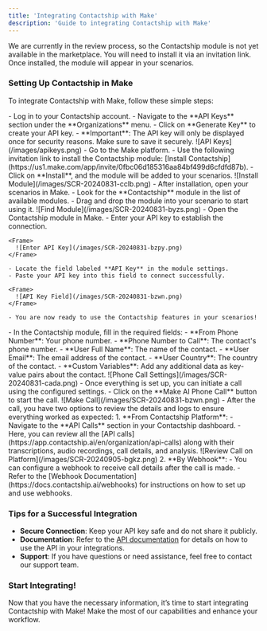 ```yaml
---
title: 'Integrating Contactship with Make'
description: 'Guide to integrating Contactship with Make'
---
```


<Note>We are currently in the review process, so the Contactship module is not yet available in the marketplace. You will need to install it via an invitation link. Once installed, the module will appear in your scenarios.</Note>

### Setting Up Contactship in Make

To integrate Contactship with Make, follow these simple steps:

<AccordionGroup>
  <Accordion title="1. Get Your API Key">
    - Log in to your Contactship account.
    - Navigate to the **API Keys** section under the **Organizations** menu.
    - Click on **Generate Key** to create your API key.
    - **Important**: The API key will only be displayed once for security reasons. Make sure to save it securely.
    <Frame>
      ![API Keys](/images/apikeys.png)
    </Frame>
  </Accordion>

  <Accordion title="2. Install Contactship in Make">
    - Go to the Make platform.
    - Use the following invitation link to install the Contactship module: [Install Contactship](https://us1.make.com/app/invite/0fbc06d185316aa84bf499d6cfdfd87b).
    - Click on **Install**, and the module will be added to your scenarios.
    <Frame>
      ![Install Module](/images/SCR-20240831-cclb.png)
    </Frame>
  </Accordion>

  <Accordion title="3. Find the Contactship Module in Your Scenarios">
    - After installation, open your scenarios in Make.
    - Look for the **Contactship** module in the list of available modules.
    - Drag and drop the module into your scenario to start using it.
    <Frame>
      ![Find Module](/images/SCR-20240831-byzs.png)
    </Frame>
  </Accordion>

  <Accordion title="4. Connect the Contactship Client in Make">
    - Open the Contactship module in Make.
    - Enter your API key to establish the connection.
    
    <Frame>
      ![Enter API Key](/images/SCR-20240831-bzpy.png)
    </Frame>
    
    - Locate the field labeled **API Key** in the module settings.
    - Paste your API key into this field to connect successfully.
    
    <Frame>
      ![API Key Field](/images/SCR-20240831-bzwn.png)
    </Frame>
    
    - You are now ready to use the Contactship features in your scenarios!
  </Accordion>

  <Accordion title="5. Configure the Phone Call Settings">
    - In the Contactship module, fill in the required fields:
      - **From Phone Number**: Your phone number.
      - **Phone Number to Call**: The contact's phone number.
      - **User Full Name**: The name of the contact.
      - **User Email**: The email address of the contact.
      - **User Country**: The country of the contact.
      - **Custom Variables**: Add any additional data as key-value pairs about the contact.
    <Frame>
      ![Phone Call Settings](/images/SCR-20240831-cada.png)
    </Frame>
  </Accordion>

  <Accordion title="6. Make Your First Call">
    - Once everything is set up, you can initiate a call using the configured settings.
    - Click on the **Make AI Phone Call** button to start the call.
    <Frame>
      ![Make Call](/images/SCR-20240831-bzwn.png)
    </Frame>
  </Accordion>

  <Accordion title="7. Review Call Details">
    - After the call, you have two options to review the details and logs to ensure everything worked as expected:
      1. **From Contactship Platform**:
         - Navigate to the **API Calls** section in your Contactship dashboard.
         - Here, you can review all the [API calls](https://app.contactship.ai/en/organization/api-calls) along with their transcriptions, audio recordings, call details, and analysis.
         <Frame>
           ![Review Call on Platform](/images/SCR-20240905-bgkz.png)
         </Frame>
      2. **By Webhook**:
         - You can configure a webhook to receive call details after the call is made.
         - Refer to the [Webhook Documentation](https://docs.contactship.ai/webhooks) for instructions on how to set up and use webhooks.
  </Accordion>
</AccordionGroup>

### Tips for a Successful Integration

- **Secure Connection**: Keep your API key safe and do not share it publicly.
- **Documentation**: Refer to the [API documentation](https://docs.contactship.ai) for details on how to use the API in your integrations.
- **Support**: If you have questions or need assistance, feel free to contact our support team.

### Start Integrating!

Now that you have the necessary information, it’s time to start integrating Contactship with Make! Make the most of our capabilities and enhance your workflow.